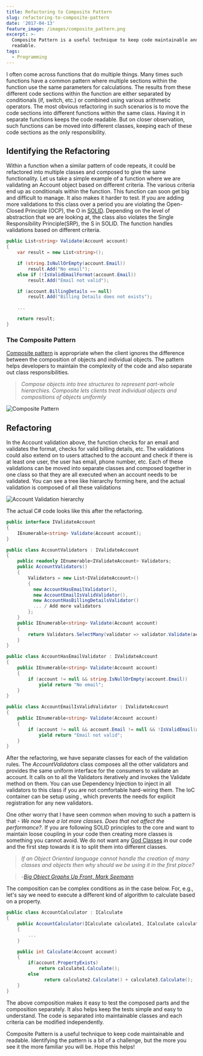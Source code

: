 ```yaml
---
title: Refactoring to Composite Pattern
slug: refactoring-to-composite-pattern
date: '2017-04-13'
feature_image: /images/composite_pattern.png
excerpt: >-
  Composite Pattern is a useful technique to keep code maintainable and
  readable.
tags:
  - Programming
---
```

I often come across functions that do multiple things. Many times such functions have a common pattern where multiple sections within the function use the same parameters for calculations. The results from these different code sections within the function are either separated by conditionals (if, switch, etc.) or combined using various arithmetic operators. The most obvious refactoring in such scenarios is to move the code sections into different functions within the same class. Having it in separate functions keeps the code readable. But on closer observation, such functions can be moved into different classes, keeping each of these code sections as the only responsibility.

## Identifying the Refactoring

Within a function when a similar pattern of code repeats, it could be refactored into multiple classes and composed to give the same functionality. Let us take a simple example of a function where we are validating an Account object based on different criteria. The various criteria end up as conditionals within the function. This function can soon get big and difficult to manage. It also makes it harder to test. If you are adding more validations to this class over a period you are violating the Open-Closed Principle (OCP), the O in [SOLID](http://butunclebob.com/ArticleS.UncleBob.PrinciplesOfOod). Depending on the level of abstraction that we are looking at, the class also violates the Single Responsibility Principle(SRP), the S in SOLID. The function handles validations based on different criteria.

```csharp
public List<string> Validate(Account account)
{
    var result = new List<string>();

    if (string.IsNullOrEmpty(account.Email))
        result.Add("No email");
    else if (!IsValidEmailFormat(account.Email))
        result.Add("Email not valid");

    if (account.BillingDetails == null)
        result.Add("Billing Details does not exists");

    ...

    return result;
}

```

### The Composite Pattern

[Composite pattern](https://en.wikipedia.org/wiki/Composite_pattern) is appropriate when the client ignores the difference between the composition of objects and individual objects. The pattern helps developers to maintain the complexity of the code and also separate out class responsibilities.

> _Compose objects into tree structures to represent part-whole hierarchies. Composite lets clients treat individual objects and compositions of objects uniformly_

![Composite Pattern](/images/composite_pattern.png)

## Refactoring

In the Account validation above, the function checks for an email and validates the format, checks for valid billing details, etc. The validations could also extend on to users attached to the account and check if there is at least one user, the user has email, phone number, etc. Each of these validations can be moved into separate classes and composed together in one class so that they are all executed when an account needs to be validated. You can see a tree like hierarchy forming here, and the actual validation is composed of all these validations

![Account Validation hierarchy](/images/composite_pattern_validation.png)

The actual C# code looks like this after the refactoring.

```csharp
public interface IValidateAccount
{
    IEnumerable<string> Validate(Account account);
}

public class AccountValidators : IValidateAccount
{
    public readonly IEnumerable<IValidateAccount> Validators;
    public AccountValidators()
    {
        Validators = new List<IValidateAccount>()
        {
          new AccountHasEmailValidator(),
          new AccountEmailIsValidValidator(),
          new AccountHasBillingDetailsValidator()
          ... / Add more validators
        };
    }
    public IEnumerable<string> Validate(Account account)
    {
        return Validators.SelectMany(validator => validator.Validate(account));
    }
}

public class AccountHasEmailValidator : IValidateAccount
{
    public IEnumerable<string> Validate(Account account)
    {
        if (account != null && string.IsNullOrEmpty(account.Email))
            yield return "No email";
    }
}

public class AccountEmailIsValidValidator : IValidateAccount
{
    public IEnumerable<string> Validate(Account account)
    {
        if (account != null && account.Email != null && !IsValidEmail(account.Email))
            yield return "Email not valid";
    }
}

```

After the refactoring, we have separate classes for each of the validation rules. The _AccountValidators_ class composes all the other validators and provides the same uniform interface for the consumers to validate an account. It calls on to all the Validators iteratively and invokes the Validate method on them. You can use Dependency Injection to inject in all validators to this class if you are not comfortable hard-wiring them. The IoC container can be setup using <BlogLink
  href="/blog/ioc-registration-by-convention"
  title="IoC Registration by Convention"
  description="Read this interesting blog post"
  authorImage="/images/logo-512x512-24.png"
  authorName="Rahul Nath"
  authorTitle="Rahul Pulikkot Nath"
  featureImage="/images/ioc_usefulness.png"
/>, which prevents the needs for explicit registration for any new validators.

One other worry that I have seen common when moving to such a pattern is that - _We now have a lot more classes. Does that not affect the performance?_. If you are following SOLID principles to the core and want to maintain loose coupling in your code then creating more classes is something you cannot avoid. We do not want any [God Classes](http://wiki.c2.com/?GodClass) in our code and the first step towards it is to split them into different classes.

> _If an Object Oriented language cannot handle the creation of many classes and objects then why should we be using it in the first place?_

> \-_[Big Object Graphs Up Front, Mark Seemann](https://vimeo.com/68378923)_

The composition can be complex conditions as in the case below. For, e.g., let's say we need to execute a different kind of algorithm to calculate based on a property.

```csharp
public class AccountCalculator : ICalculate
{
    public AccountCalculator(ICalculate calculate1, ICalculate calculate2, ICalculate calculate3)
    {
        ...
    }

    public int Calculate(Account account)
    {
        if(account.PropertyExists)
            return calculate1.Calculate();
        else
              return calculate2.Calculate() + calculate3.Calculate();
    }
}

```

The above composition makes it easy to test the composed parts and the composition separately. It also helps keep the tests simple and easy to understand. The code is separated into maintainable classes and each criteria can be modified independently.

Composite Pattern is a useful technique to keep code maintainable and readable. Identifying the pattern is a bit of a challenge, but the more you see it the more familiar you will be. Hope this helps!
